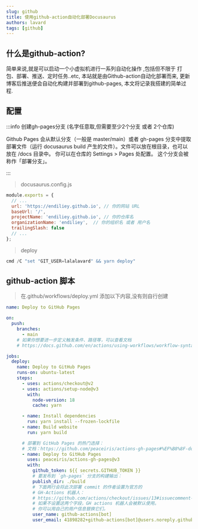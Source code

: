 ```yaml
---
slug: github
title: 使用github-action自动化部署Docusaurus
authors: lavard
tags: [github]
---
```




## 什么是github-action?

简单来说,就是可以启动一个小虚拟机进行一系列自动化操作 ,包括但不限于 打包、部署、推送、定时任务..etc, 本站就是由Github-action自动化部署而来, 更新博客后推送便会自动化构建并部署到github-pages, 本文将记录我搭建的简单过程.


## 配置
:::info 创建gh-pages分支 (名字任意取,但需要至少2个分支 或者 2个仓库)

Github Pages 会从默认分支（一般是 master/main）或者 gh-pages 分支中提取部署文件（运行 docusaurus build 产生的文件）。文件可以放在根目录，也可以放在 /docs 目录中。 你可以在仓库的 Settings > Pages 处配置。 这个分支会被称作「部署分支」。

:::

> docusaurus.config.js

```js
module.exports = {
  // ...
  url: 'https://endiliey.github.io', // 你的网站 URL
  baseUrl: '/',
  projectName: 'endiliey.github.io', // 你的仓库名
  organizationName: 'endiliey',  // 你的组织名 或者 用户名
  trailingSlash: false
  // ...
};
```

> deploy

```powershell
cmd /C "set "GIT_USER=lalalavard" && yarn deploy"
```


## github-action 脚本

> 在.github/workflows/deploy.yml 添加以下内容,没有则自行创建

```yaml
name: Deploy to GitHub Pages

on:
  push:
    branches:
      - main
    # 如果你想要进一步定义触发条件、路径等，可以查看文档
    # https://docs.github.com/en/actions/using-workflows/workflow-syntax-for-github-actions#on

jobs:
  deploy:
    name: Deploy to GitHub Pages
    runs-on: ubuntu-latest
    steps:
      - uses: actions/checkout@v2
      - uses: actions/setup-node@v3
        with:
          node-version: 18
          cache: yarn

      - name: Install dependencies
        run: yarn install --frozen-lockfile
      - name: Build website
        run: yarn build

      # 部署到 GitHub Pages 的热门选择：
      # 文档：https://github.com/peaceiris/actions-gh-pages#%EF%B8%8F-docusaurus
      - name: Deploy to GitHub Pages
        uses: peaceiris/actions-gh-pages@v3
        with:
          github_token: ${{ secrets.GITHUB_TOKEN }}
          # 要发布到 `gh-pages` 分支的构建输出：
          publish_dir: ./build
          # 下面两行会将此次部署 commit 的作者设置为官方的
          # GH-Actions 机器人：
          # https://github.com/actions/checkout/issues/13#issuecomment-724415212
          # 如果不设置这两个字段，GH actions 机器人会被默认使用。
          # 你可以用自己的用户信息替换它们。
          user_name: github-actions[bot]
          user_email: 41898282+github-actions[bot]@users.noreply.github.com
```